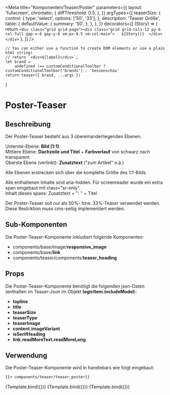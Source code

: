 
<Meta
    title="Komponenten/Teaser/Poster"
    parameters={{
        layout: 'fullscreen',
        chromatic: {
            diffThreshold: 0.5,
        },
    }}
    argTypes={{
        teaserSize: {
            control: {
                type: 'select',
                options: ['50', '33'],
            },
            description: 'Teaser Größe',
            table: {
                defaultValue: {
                    summary: '50',
                },
            },
        },
    }}
    decorators={[
        (Story) => {
            return `<div class="grid grid-page"><div class="grid grid-cols-12 py-6 col-full gap-x-6 gap-y-6 sm:px-9.5 sm:col-main">  
                ${Story()} 
                </div></div>`
        },
    ]}
/>

    // You can either use a function to create DOM elements or use a plain html string!
    // return `<div>${label}</div>`;
    let brand =
        undefined !== customConditionalToolbar ? customConditionalToolbar['brands'] : 'hessenschau'
    return teaser({ brand, ...args })
}

# Poster-Teaser

## Beschreibung

Der Poster-Teaser besteht aus 3 übereinanderliegenden Ebenen.

Unterste-Ebene: <b>Bild (1:1)</b><br/>
Mittlere Ebene: <b>Dachzeile und Titel</b> + <b>Farbverlauf</b> von schwarz nach transparent<br/>
Oberste Ebene (verlinkt): <b>Zusatztext</b> ("zum Artikel" o.ä.)<br/>

Alle Ebenen erstrecken sich über die komplette Größe des 1:1-Bilds.

Alle enthaltenen Inhalte sind aria-hidden. Für screenreader wurde ein extra span eingebaut mit class="sr-only".<br/>
Inhalt dieses spans: Zusatztext + ": " + Titel

Der Poster-Teaser soll nur als 50%- bzw. 33%-Teaser verwendet werden. Diese Restriktion muss cms-seitig implementiert werden.

## Sub-Komponenten

Die Poster-Teaser-Komponente inkludiert folgende Komponenten:

<ul>
    <li>
        components/base/image/<b>responsive_image</b>
    </li>
    <li>
        components/base/<b>link</b>
    </li>
    <li>
        components/teaser/components/<b>teaser_heading</b>
    </li>
</ul>

## Props

Die Poster-Teaser-Komponente benötigt die folgenden json-Daten (enthalten im Teaser-Json im Objekt <b>logicItem.includeModel</b>):

<ul>
    <li>
        <b>topline</b>
    </li>
    <li>
        <b>title</b>
    </li>
    <li>
        <b>teaserSize</b>
    </li>
    <li>
        <b>teaserType</b>
    </li>
    <li>
        <b>teaserImage</b>
    </li>
    <li>
        <b>content.imageVariant</b>
    </li>
    <li>
        <b>isSerifHeading</b>
    </li>
    <li>
        <b>link.readMoreText.readMoreLong</b>
    </li>
</ul>

## Verwendung

Die Poster-Teaser-Komponente wird in handlebars wie folgt eingebaut:

```html
{{> components/teaser/teaser_poster}}
```

<Canvas withToolbar>
    <Story name="Poster 50" args={teserPosterLg.logicItem.includeModel}>
        {Template.bind({})}
    </Story>
    <Story name="Poster 33" args={teserPosterMd.logicItem.includeModel}>
        {Template.bind({})}
    </Story>
    <Story name="Poster 33 mit Label" args={teserPosterMdLabel.logicItem.includeModel}>
        {Template.bind({})}
    </Story>
</Canvas>

<ArgsTable story="Poster 50" />
